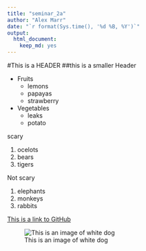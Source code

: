 ```yaml
---
title: "seminar_2a"
author: "Alex Marr"
date: "`r format(Sys.time(), '%d %B, %Y')`"
output: 
  html_document: 
    keep_md: yes
---
```

#This is a HEADER
##this is a smaller Header

* Fruits
    * lemons
    * papayas
    * strawberry
* Vegetables
    + leaks
    + potato
    
scary

1. ocelots
2. bears
3. tigers

Not scary

1. elephants
2. monkeys
3. rabbits

[This is a link to GitHub](https://github.com/)

![This is an image of white dog](https://www.google.com/url?sa=i&source=images&cd=&ved=2ahUKEwiS8cmRsIHnAhW_IDQIHV9bCpoQjRx6BAgBEAQ&url=https%3A%2F%2Fdogtime.com%2Fdog-breeds%2Fwest-highland-white-terrier&psig=AOvVaw2IGEMn67KbP_rJocaBdnDo&ust=1579032358569872)
